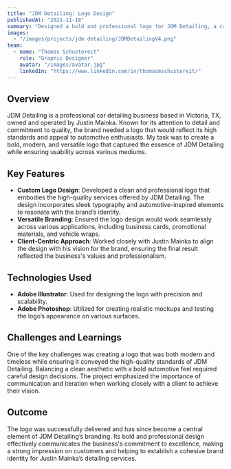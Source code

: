 ```yaml
---
title: "JDM Detailing: Logo Design"
publishedAt: "2021-11-18"
summary: "Designed a bold and professional logo for JDM Detailing, a car detailing business based in Victoria, TX, owned by Justin Mainka."
images:
  - "/images/projects/jdm detailing/JDMDetailingV4.png"
team:
  - name: "Thomas Schustereit"
    role: "Graphic Designer"
    avatar: "/images/avatar.jpg"
    linkedIn: "https://www.linkedin.com/in/thomasmschustereit/"
---
```


## Overview

JDM Detailing is a professional car detailing business based in Victoria, TX, owned and operated by Justin Mainka. Known for its attention to detail and commitment to quality, the brand needed a logo that would reflect its high standards and appeal to automotive enthusiasts. My task was to create a bold, modern, and versatile logo that captured the essence of JDM Detailing while ensuring usability across various mediums.

## Key Features

- **Custom Logo Design**: Developed a clean and professional logo that embodies the high-quality services offered by JDM Detailing. The design incorporates sleek typography and automotive-inspired elements to resonate with the brand’s identity.
- **Versatile Branding**: Ensured the logo design would work seamlessly across various applications, including business cards, promotional materials, and vehicle wraps.
- **Client-Centric Approach**: Worked closely with Justin Mainka to align the design with his vision for the brand, ensuring the final result reflected the business's values and professionalism.

## Technologies Used

- **Adobe Illustrator**: Used for designing the logo with precision and scalability.
- **Adobe Photoshop**: Utilized for creating realistic mockups and testing the logo’s appearance on various surfaces.

## Challenges and Learnings

One of the key challenges was creating a logo that was both modern and timeless while ensuring it conveyed the high-quality standards of JDM Detailing. Balancing a clean aesthetic with a bold automotive feel required careful design decisions. The project emphasized the importance of communication and iteration when working closely with a client to achieve their vision.

## Outcome

The logo was successfully delivered and has since become a central element of JDM Detailing’s branding. Its bold and professional design effectively communicates the business's commitment to excellence, making a strong impression on customers and helping to establish a cohesive brand identity for Justin Mainka’s detailing services.

